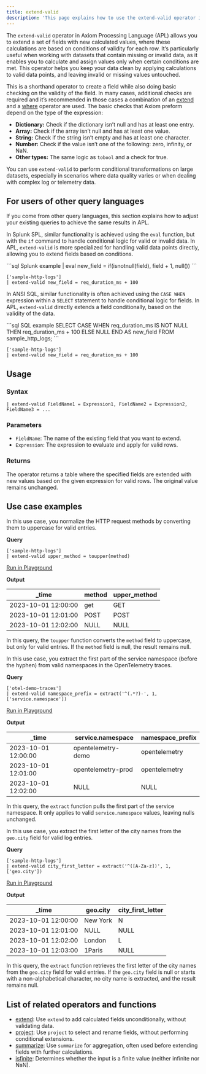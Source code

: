 ```yaml
---
title: extend-valid
description: 'This page explains how to use the extend-valid operator in APL.'
---
```


The `extend-valid` operator in Axiom Processing Language (APL) allows you to extend a set of fields with new calculated values, where these calculations are based on conditions of validity for each row. It’s particularly useful when working with datasets that contain missing or invalid data, as it enables you to calculate and assign values only when certain conditions are met. This operator helps you keep your data clean by applying calculations to valid data points, and leaving invalid or missing values untouched.

This is a shorthand operator to create a field while also doing basic checking on the validity of the field. In many cases, additional checks are required and it’s recommended in those cases a combination of an [extend](/apl/tabular-operators/extend-operator) and a [where](/apl/tabular-operators/where-operator) operator are used. The basic checks that Axiom preform depend on the type of the expression:

- **Dictionary:** Check if the dictionary isn’t null and has at least one entry.
- **Array:** Check if the array isn’t null and has at least one value.
- **String:** Check if the string isn’t empty and has at least one character.
- **Number:** Check if the value isn’t one of the following: zero, infinity, or NaN.
- **Other types:** The same logic as `tobool` and a check for true.

You can use `extend-valid` to perform conditional transformations on large datasets, especially in scenarios where data quality varies or when dealing with complex log or telemetry data.

## For users of other query languages

If you come from other query languages, this section explains how to adjust your existing queries to achieve the same results in APL.

<AccordionGroup>
<Accordion title="Splunk SPL users">

In Splunk SPL, similar functionality is achieved using the `eval` function, but with the `if` command to handle conditional logic for valid or invalid data. In APL, `extend-valid` is more specialized for handling valid data points directly, allowing you to extend fields based on conditions.

<CodeGroup>
```sql Splunk example
| eval new_field = if(isnotnull(field), field + 1, null())
```

```kusto APL equivalent
['sample-http-logs'] 
| extend-valid new_field = req_duration_ms + 100
```
</CodeGroup>

</Accordion>
<Accordion title="ANSI SQL users">

In ANSI SQL, similar functionality is often achieved using the `CASE WHEN` expression within a `SELECT` statement to handle conditional logic for fields. In APL, `extend-valid` directly extends a field conditionally, based on the validity of the data.

<CodeGroup>
```sql SQL example
SELECT CASE WHEN req_duration_ms IS NOT NULL THEN req_duration_ms + 100 ELSE NULL END AS new_field FROM sample_http_logs;
```

```kusto APL equivalent
['sample-http-logs'] 
| extend-valid new_field = req_duration_ms + 100
```
</CodeGroup>

</Accordion>
</AccordionGroup>

## Usage

### Syntax

```kusto
| extend-valid FieldName1 = Expression1, FieldName2 = Expression2, FieldName3 = ...
```

### Parameters

- `FieldName`: The name of the existing field that you want to extend.
- `Expression`: The expression to evaluate and apply for valid rows.

### Returns

The operator returns a table where the specified fields are extended with new values based on the given expression for valid rows. The original value remains unchanged.

## Use case examples

<Tabs>
<Tab title="Log analysis">

In this use case, you normalize the HTTP request methods by converting them to uppercase for valid entries.

**Query**

```kusto
['sample-http-logs']
| extend-valid upper_method = toupper(method)
```

[Run in Playground](https://play.axiom.co/axiom-play-qf1k/query?initForm=%7B%22apl%22%3A%22%5B'sample-http-logs'%5D%20%7C%20extend-valid%20upper_method%20%3D%20toupper(method)%22%7D)

**Output**

| _time               | method | upper_method |
|---------------------|--------|--------------|
| 2023-10-01 12:00:00 | get    | GET          |
| 2023-10-01 12:01:00 | POST   | POST         |
| 2023-10-01 12:02:00 | NULL   | NULL         |

In this query, the `toupper` function converts the `method` field to uppercase, but only for valid entries. If the `method` field is null, the result remains null.

</Tab>
<Tab title="OpenTelemetry traces">

In this use case, you extract the first part of the service namespace (before the hyphen) from valid namespaces in the OpenTelemetry traces.

**Query**

```kusto
['otel-demo-traces']
| extend-valid namespace_prefix = extract('^(.*?)-', 1, ['service.namespace'])
```

[Run in Playground](https://play.axiom.co/axiom-play-qf1k/query?initForm=%7B%22apl%22%3A%22%5B'otel-demo-traces'%5D%20%7C%20extend-valid%20namespace_prefix%20%3D%20extract('%5E(.*%3F)-'%2C%201%2C%20%5B'service.namespace'%5D)%22%7D)

**Output**

| _time               | service.namespace                | namespace_prefix |
|---------------------|-------------------------|--------------|
| 2023-10-01 12:00:00 | opentelemetry-demo     | opentelemetry       |
| 2023-10-01 12:01:00 | opentelemetry-prod     | opentelemetry       |
| 2023-10-01 12:02:00 | NULL                    | NULL         |

In this query, the `extract` function pulls the first part of the service namespace. It only applies to valid `service.namespace` values, leaving nulls unchanged.

</Tab>
<Tab title="Security logs">

In this use case, you extract the first letter of the city names from the `geo.city` field for valid log entries.

**Query**

```kusto
['sample-http-logs']
| extend-valid city_first_letter = extract('^([A-Za-z])', 1, ['geo.city'])
```

[Run in Playground](https://play.axiom.co/axiom-play-qf1k/query?initForm=%7B%22apl%22%3A%22%5B'sample-http-logs'%5D%20%7C%20extend-valid%20city_first_letter%20%3D%20extract('%5E(%5BA-Za-z%5D)'%2C%201%2C%20%5B'geo.city'%5D)%22%7D)

**Output**

| _time               | geo.city | city_first_letter |
|---------------------|--------------|-----------|
| 2023-10-01 12:00:00 | New York     | N       |
| 2023-10-01 12:01:00 | NULL         | NULL      |
| 2023-10-01 12:02:00 | London       | L    |
| 2023-10-01 12:03:00 | 1Paris       | NULL    |

In this query, the `extract` function retrieves the first letter of the city names from the `geo.city` field for valid entries. If the `geo.city` field is null or starts with a non-alphabetical character, no city name is extracted, and the result remains null.

</Tab>
</Tabs>

## List of related operators and functions

- [extend](/apl/tabular-operators/extend-operator): Use `extend` to add calculated fields unconditionally, without validating data.
- [project](/apl/tabular-operators/project-operator): Use `project` to select and rename fields, without performing conditional extensions.
- [summarize](/apl/tabular-operators/summarize-operator): Use `summarize` for aggregation, often used before extending fields with further calculations.
- [isfinite](/apl/scalar-functions/mathematical-functions#isfinite): Determines whether the input is a finite value (neither infinite nor NaN).
